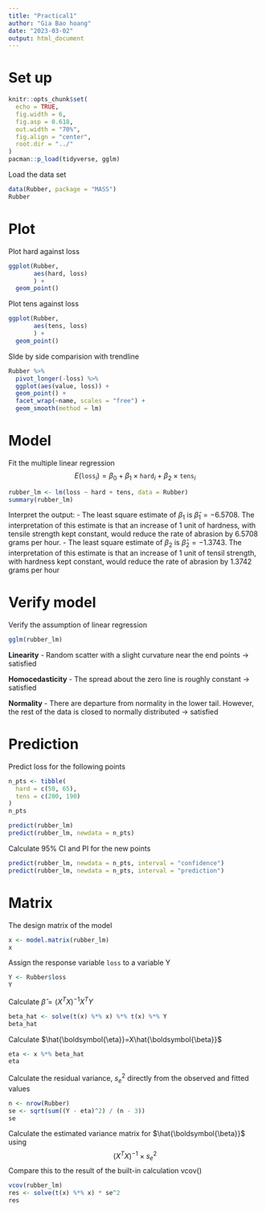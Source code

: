 ```yaml
---
title: "Practical1"
author: "Gia Bao hoang"
date: "2023-03-02"
output: html_document
---
```


# Set up 

```r
knitr::opts_chunk$set(
  echo = TRUE, 
  fig.width = 6, 
  fig.asp = 0.618, 
  out.width = "70%",
  fig.align = "center", 
  root.dir = "../"
)
pacman::p_load(tidyverse, gglm)
```

Load the data set
```r
data(Rubber, package = "MASS")
Rubber
```

# Plot

Plot hard against loss
```r
ggplot(Rubber,
       aes(hard, loss)
       ) + 
  geom_point()
```

Plot tens against loss
```r
ggplot(Rubber,
       aes(tens, loss)
       ) + 
  geom_point()
```

SIde by side comparision with trendline
```r
Rubber %>% 
  pivot_longer(-loss) %>%
  ggplot(aes(value, loss)) +
  geom_point() +
  facet_wrap(~name, scales = "free") + 
  geom_smooth(method = lm)

```

# Model

Fit the multiple linear regression
$$
  {E}(\texttt{loss}_i)=\beta_0+\beta_1\times\texttt{hard}_i+\beta_2\times\texttt{tens}_i
$$

```r
rubber_lm <- lm(loss ~ hard + tens, data = Rubber)
summary(rubber_lm)
```

Interpret the output:
- The least square estimate of $\beta_1$ is $\hat\beta_1=-6.5708$. The interpretation of this estimate is that an increase of 1 unit of hardness, with tensile strength kept constant, would reduce the rate of abrasion by 6.5708 grams per hour.
- The least square estimate of $\beta_2$ is $\hat\beta_2=-1.3743$. The interpretation of this estimate is that an increase of 1 unit of tensil strength, with hardness kept constant, would reduce the rate of abrasion by 1.3742 grams per hour

# Verify model

Verify the assumption of linear regression
```r
gglm(rubber_lm)
```
**Linearity**
 - Random scatter with a slight curvature near the end points -> satisfied
 
**Homocedasticity**
 - The spread about the zero line is roughly constant -> satisfied
 
**Normality**
 - There are departure from normality in the lower tail. However, the rest of 
 the data is closed to normally distributed -> satisfied

# Prediction
 
Predict loss for the following points 
```r
n_pts <- tibble(
  hard = c(50, 65),
  tens = c(200, 190)
)
n_pts
```
 
```r
predict(rubber_lm)
predict(rubber_lm, newdata = n_pts)
```
 Calculate 95% CI and PI for the new points
 
```r
predict(rubber_lm, newdata = n_pts, interval = "confidence")
predict(rubber_lm, newdata = n_pts, interval = "prediction")
```
# Matrix

The design matrix of the model
```r
x <- model.matrix(rubber_lm)
x
```

Assign the response variable `loss` to a variable Y
```r
Y <- Rubber$loss
Y
```

Calculate $\hat\beta=(X^TX)^{-1}X^TY$
```r
beta_hat <- solve(t(x) %*% x) %*% t(x) %*% Y
beta_hat

```

Calculate $\hat{\boldsymbol{\eta}}=X\hat{\boldsymbol{\beta}}$

```r
eta <- x %*% beta_hat
eta
```

Calculate the residual variance, $s^2_e$ directly from the observed and fitted values
 
```r
n <- nrow(Rubber)
se <- sqrt(sum((Y - eta)^2) / (n - 3))
se
```

Calculate the estimated variance matrix for $\hat{\boldsymbol{\beta}}$ using
$$
  (X^TX)^{-1} \times s^2_e
$$
Compare this to the result of the built-in calculation vcov()
```r
vcov(rubber_lm)
res <- solve(t(x) %*% x) * se^2
res
```
 
 
 
 
 
 
